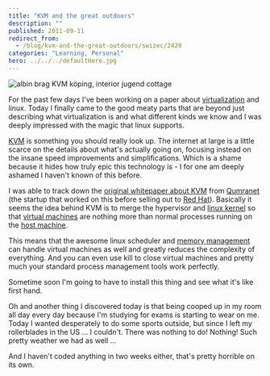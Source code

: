```yaml
---
title: "KVM and the great outdoors"
description: ""
published: 2011-09-11
redirect_from:
  - /blog/kvm-and-the-great-outdoors/swizec/2429
categories: "Learning, Personal"
hero: ../../../defaultHero.jpg
---
```


![albin brag KVM köping, interior jugend cottage](https://swizec.com/wp-content/uploads/2011/09/300px-Interior_albin_brag_kvm_1.jpg)

For the past few days I've been working on a paper about [virtualization](http://www.symantec.com/business/solutions/solutiondetail.jsp?solid=sol_business_cont&solfid=sol_virtualization_management) and linux. Today I finally came to the good meaty parts that are beyond just describing what virtualization is and what different kinds we know and I was deeply impressed with the magic that linux supports.

[KVM](http://www.linux-kvm.org/) is something you should really look up. The internet at large is a little scarce on the details about what's actually going on, focusing instead on the insane speed improvements and simplifications. Which is a shame because it hides how truly epic this technology is - I for one am deeply ashamed I haven't known of this before.

I was able to track down the [original whitepaper about KVM](http://www.linuxinsight.com/files/kvm_whitepaper.pdf) from [Qumranet](http://en.wikipedia.org/wiki/Qumranet) (the startup that worked on this before selling out to [Red Hat](http://www.redhat.com)). Basically it seems the idea behind KVM is to merge the hypervisor and [linux kernel](http://www.kernel.org/) so that [virtual machines](http://en.wikipedia.org/wiki/Virtual_machine) are nothing more than normal processes running on the [host machine](http://en.wikipedia.org/wiki/Host_machine).

This means that the awesome linux scheduler and [memory management](http://en.wikipedia.org/wiki/Memory_management) can handle virtual machines as well and greatly reduces the complexity of everything. And you can even use kill to close virtual machines and pretty much your standard process management tools work perfectly.

Sometime soon I'm going to have to install this thing and see what it's like first hand.

Oh and another thing I discovered today is that being cooped up in my room all day every day because I'm studying for exams is starting to wear on me. Today I wanted desperately to do some sports outside, but since I left my rollerblades in the US ... I couldn't. There was nothing to do! Nothing! Such pretty weather we had as well ...

And I haven't coded anything in two weeks either, that's pretty horrible on its own.